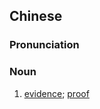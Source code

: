 {{also|佐证}}
==Chinese==
{{zh-forms|s=佐证|alt=左證}}

===Pronunciation===
{{zh-pron
|m=zuǒzhèng
|c=zo3 zing3
|mn=qz:chó͘-chèng/tw,xm,zz:chó-chèng
|cat=n
}}

===Noun===
{{zh-noun}}

# [[evidence]]; [[proof]]